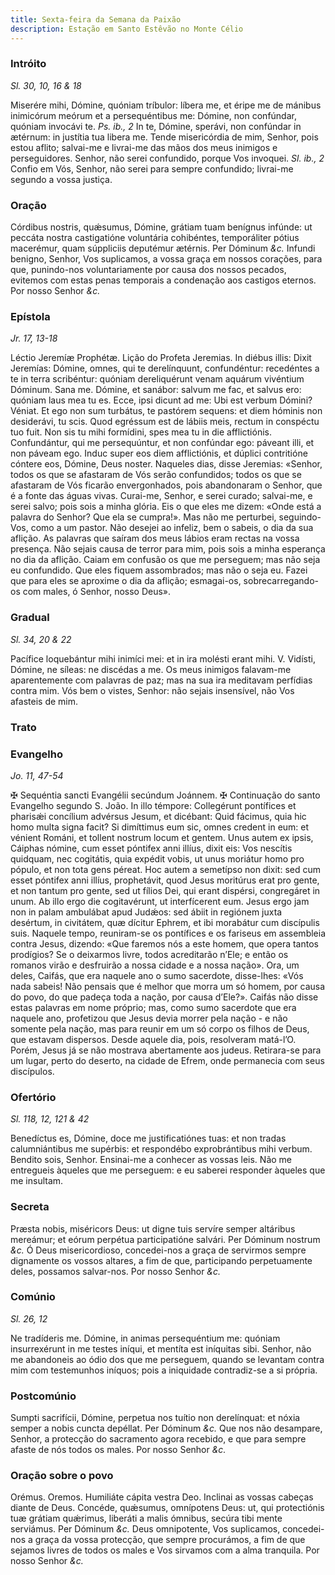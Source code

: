 ```yaml
---
title: Sexta-feira da Semana da Paixão
description: Estação em Santo Estêvão no Monte Célio
---
```


### Intróito

_Sl. 30, 10, 16 & 18_

<div class="grid grid-cols-2 gap-5">
  <span class="text-justify">
    Miserére mihi, Dómine, quóniam tríbulor: líbera me, et éripe me de mánibus
    inimicórum meórum et a persequéntibus me: Dómine, non confúndar, quóniam
    invocávi te. <em>Ps. ib., 2</em> In te, Dómine, sperávi, non confúndar in
    ætérnum: in justítia tua libera me.
  </span>
  <span class="text-justify">
    Tende misericórdia de mim, Senhor, pois estou aflito; salvai-me e livrai-me
    das mãos dos meus inimigos e perseguidores. Senhor, não serei confundido,
    porque Vos invoquei. <em>Sl. ib., 2</em> Confio em Vós, Senhor, não serei
    para sempre confundido; livrai-me segundo a vossa justiça.
  </span>
</div>

### Oração

<div class="grid grid-cols-2 gap-5">
  <span class="text-justify">
    Córdibus nostris, quǽsumus, Dómine, grátiam tuam benígnus infúnde: ut
    peccáta nostra castigatióne voluntária cohibéntes, temporáliter pótius
    macerémur, quam súppliciis deputémur ætérnis. Per Dóminum <em>&c.</em>
  </span>
  <span class="text-justify">
    Infundi benigno, Senhor, Vos suplicamos, a vossa graça em nossos corações,
    para que, punindo-nos voluntariamente por causa dos nossos pecados, evitemos
    com estas penas temporais a condenação aos castigos eternos. Por nosso
    Senhor <em>&c.</em>
  </span>
</div>

### Epístola

_Jr. 17, 13-18_

<div class="grid grid-cols-2 gap-5">
  <span class="text-justify">Léctio Jeremíæ Prophétæ.</span>
  <span class="text-justify">Lição do Profeta Jeremias.</span>
  <span class="text-justify">
    In diébus illis: Dixit Jeremías: Dómine, omnes, qui te derelínquunt,
    confundéntur: recedéntes a te in terra scribéntur: quóniam dereliquérunt
    venam aquárum vivéntium Dóminum. Sana me. Dómine, et sanábor: salvum me fac,
    et salvus ero: quóniam laus mea tu es. Ecce, ipsi dicunt ad me: Ubi est
    verbum Dómini? Véniat. Et ego non sum turbátus, te pastórem sequens: et diem
    hóminis non desiderávi, tu scis. Quod egréssum est de lábiis meis, rectum in
    conspéctu tuo fuit. Non sis tu mihi formídini, spes mea tu in die
    afflictiónis. Confundántur, qui me persequúntur, et non confúndar ego:
    páveant illi, et non páveam ego. Induc super eos diem afflictiónis, et
    dúplici contritióne cóntere eos, Dómine, Deus noster.
  </span>
  <span class="text-justify">
    Naqueles dias, disse Jeremias: «Senhor, todos os que se afastaram de Vós
    serão confundidos; todos os que se afastaram de Vós ficarão envergonhados,
    pois abandonaram o Senhor, que é a fonte das águas vivas. Curai-me, Senhor,
    e serei curado; salvai-me, e serei salvo; pois sois a minha glória. Eis o
    que eles me dizem: «Onde está a palavra do Senhor? Que ela se cumpra!». Mas
    não me perturbei, seguindo-Vos, como a um pastor. Não desejei ao infeliz,
    bem o sabeis, o dia da sua aflição. As palavras que saíram dos meus lábios
    eram rectas na vossa presença. Não sejais causa de terror para mim, pois
    sois a minha esperança no dia da aflição. Caiam em confusão os que me
    perseguem; mas não seja eu confundido. Que eles fiquem assombrados; mas não
    o seja eu. Fazei que para eles se aproxime o dia da aflição; esmagai-os,
    sobrecarregando-os com males, ó Senhor, nosso Deus».
  </span>
</div>

### Gradual

_Sl. 34, 20 & 22_

<div class="grid grid-cols-2 gap-5">
  <span class="text-justify">
    Pacífice loquebántur mihi inimíci mei: et in ira molésti erant mihi. V.
    Vidísti, Dómine, ne síleas: ne discédas a me.
  </span>
  <span class="text-justify">
    Os meus inimigos falavam-me aparentemente com palavras de paz; mas na sua
    ira meditavam perfídias contra mim. Vós bem o vistes, Senhor: não sejais
    insensível, não Vos afasteis de mim.
  </span>
</div>

### Trato


<LinkCard href="/missal/quaresma/paixao#trato" title="Domingo da Paixão" />

### Evangelho

_Jo. 11, 47-54_

<div class="grid grid-cols-2 gap-5">
  <span class="text-justify">
    <span class="text-red-500">&#10016;</span> Sequéntia sancti Evangélii
    secúndum Joánnem.
  </span>
  <span class="text-justify">
    <span class="text-red-500">&#10016;</span> Continuação do santo Evangelho
    segundo S. João.
  </span>
  <span class="text-justify">
    In illo témpore: Collegérunt pontífices et pharisǽi concílium advérsus
    Jesum, et dicébant: Quid fácimus, quia hic homo multa signa facit? Si
    dimíttimus eum sic, omnes credent in eum: et vénient Románi, et tollent
    nostrum locum et gentem. Unus autem ex ipsis, Cáiphas nómine, cum esset
    póntifex anni illíus, dixit eis: Vos nescítis quidquam, nec cogitátis, quia
    expédit vobis, ut unus moriátur homo pro pópulo, et non tota gens péreat.
    Hoc autem a semetípso non dixit: sed cum esset póntifex anni illíus,
    prophetávit, quod Jesus moritúrus erat pro gente, et non tantum pro gente,
    sed ut fílios Dei, qui erant dispérsi, congregáret in unum. Ab illo ergo die
    cogitavérunt, ut interfícerent eum. Jesus ergo jam non in palam ambulábat
    apud Judǽos: sed ábiit in regiónem juxta desértum, in civitátem, quæ dícitur
    Ephrem, et ibi morabátur cum discípulis suis.
  </span>
  <span class="text-justify">
    Naquele tempo, reuniram-se os pontífices e os fariseus em assembleia contra
    Jesus, dizendo: «Que faremos nós a este homem, que opera tantos prodígios?
    Se o deixarmos livre, todos acreditarão n’Ele; e então os romanos virão e
    desfruirão a nossa cidade e a nossa nação». Ora, um deles, Caifás, que era
    naquele ano o sumo sacerdote, disse-lhes: «Vós nada sabeis! Não pensais que
    é melhor que morra um só homem, por causa do povo, do que padeça toda a
    nação, por causa d’Ele?». Caifás não disse estas palavras em nome próprio;
    mas, como sumo sacerdote que era naquele ano, profetizou que Jesus devia
    morrer pela nação - e não somente pela nação, mas para reunir em um só corpo
    os filhos de Deus, que estavam dispersos. Desde aquele dia, pois, resolveram
    matá-l’O. Porém, Jesus já se não mostrava abertamente aos judeus.
    Retirara-se para um lugar, perto do deserto, na cidade de Efrem, onde
    permanecia com seus discípulos.
  </span>
</div>

### Ofertório

_Sl. 118, 12, 121 & 42_

<div class="grid grid-cols-2 gap-5">
  <span class="text-justify">
    Benedíctus es, Dómine, doce me justificatiónes tuas: et non tradas
    calumniántibus me supérbis: et respondébo exprobrántibus mihi verbum.
  </span>
  <span class="text-justify">
    Bendito sois, Senhor. Ensinai-me a conhecer as vossas leis. Não me
    entregueis àqueles que me perseguem: e eu saberei responder àqueles que me
    insultam.
  </span>
</div>

### Secreta

<div class="grid grid-cols-2 gap-5">
  <span class="text-justify">
    Præsta nobis, miséricors Deus: ut digne tuis servíre semper altáribus
    mereámur; et eórum perpétua participatióne salvári. Per Dóminum nostrum
    <em>&c.</em>
  </span>
  <span class="text-justify">
    Ó Deus misericordioso, concedei-nos a graça de servirmos sempre dignamente
    os vossos altares, a fim de que, participando perpetuamente deles, possamos
    salvar-nos. Por nosso Senhor <em>&c.</em>
  </span>
</div>

### Comúnio

_Sl. 26, 12_

<div class="grid grid-cols-2 gap-5">
  <span class="text-justify">
    Ne tradíderis me. Dómine, in animas persequéntium me: quóniam insurrexérunt
    in me testes iníqui, et mentíta est iníquitas sibi.
  </span>
  <span class="text-justify">
    Senhor, não me abandoneis ao ódio dos que me perseguem, quando se levantam
    contra mim com testemunhos iníquos; pois a iniquidade contradiz-se a si
    própria.
  </span>
</div>

### Postcomúnio

<div class="grid grid-cols-2 gap-5">
  <span class="text-justify">
    Sumpti sacrifícii, Dómine, perpetua nos tuítio non derelínquat: et nóxia
    semper a nobis cuncta depéllat. Per Dóminum <em>&c.</em>
  </span>
  <span class="text-justify">
    Que nos não desampare, Senhor, a protecção do sacramento agora recebido, e
    que para sempre afaste de nós todos os males. Por nosso Senhor <em>&c.</em>
  </span>
</div>

### Oração sobre o povo

<div class="grid grid-cols-2 gap-5">
  <span class="text-red-500 text-center">Orémus.</span>
  <span class="text-red-500 text-center">Oremos.</span>
  <span class="text-justify">Humiliáte cápita vestra Deo.</span>
  <span class="text-justify">Inclinai as vossas cabeças diante de Deus.</span>
  <span class="text-justify">
    Concéde, quǽsumus, omnípotens Deus: ut, qui protectiónis tuæ grátiam
    quǽrimus, liberáti a malis ómnibus, secúra tibi mente serviámus. Per Dóminum
    <em>&c.</em>
  </span>
  <span class="text-justify">
    Deus omnipotente, Vos suplicamos, concedei-nos a graça da vossa protecção,
    que sempre procurámos, a fim de que sejamos livres de todos os males e Vos
    sirvamos com a alma tranquila. Por nosso Senhor <em>&c.</em>
  </span>
</div>
